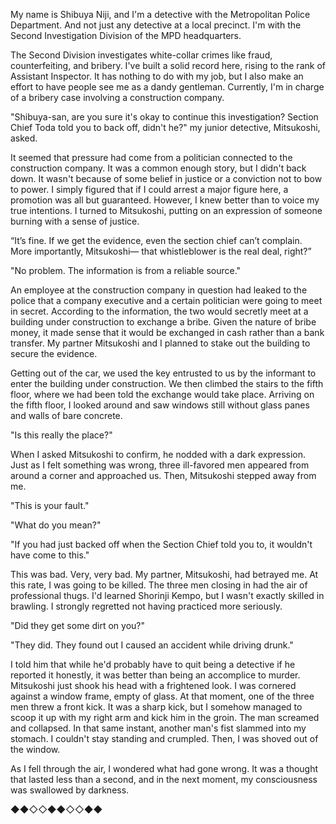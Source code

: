 My name is Shibuya Niji, and I'm a detective with the Metropolitan Police Department. And not just any detective at a local precinct. I'm with the Second Investigation Division of the MPD headquarters. 

The Second Division investigates white-collar crimes like fraud, counterfeiting, and bribery. I've built a solid record here, rising to the rank of Assistant Inspector. It has nothing to do with my job, but I also make an effort to have people see me as a dandy gentleman. Currently, I'm in charge of a bribery case involving a construction company.

"Shibuya-san, are you sure it's okay to continue this investigation? Section Chief Toda told you to back off, didn't he?" my junior detective, Mitsukoshi, asked.

It seemed that pressure had come from a politician connected to the construction company. It was a common enough story, but I didn't back down. It wasn't because of some belief in justice or a conviction not to bow to power. I simply figured that if I could arrest a major figure here, a promotion was all but guaranteed. However, I knew better than to voice my true intentions. I turned to Mitsukoshi, putting on an expression of someone burning with a sense of justice.

“It’s fine. If we get the evidence, even the section chief can’t complain. More importantly, Mitsukoshi— that whistleblower is the real deal, right?”

"No problem. The information is from a reliable source."

An employee at the construction company in question had leaked to the police that a company executive and a certain politician were going to meet in secret. According to the information, the two would secretly meet at a building under construction to exchange a bribe. Given the nature of bribe money, it made sense that it would be exchanged in cash rather than a bank transfer. My partner Mitsukoshi and I planned to stake out the building to secure the evidence.

Getting out of the car, we used the key entrusted to us by the informant to enter the building under construction. We then climbed the stairs to the fifth floor, where we had been told the exchange would take place. Arriving on the fifth floor, I looked around and saw windows still without glass panes and walls of bare concrete.

"Is this really the place?"

When I asked Mitsukoshi to confirm, he nodded with a dark expression. Just as I felt something was wrong, three ill-favored men appeared from around a corner and approached us. Then, Mitsukoshi stepped away from me.

"This is your fault."

"What do you mean?"

"If you had just backed off when the Section Chief told you to, it wouldn't have come to this."

This was bad. Very, very bad. My partner, Mitsukoshi, had betrayed me. At this rate, I was going to be killed. The three men closing in had the air of professional thugs. I'd learned Shorinji Kempo, but I wasn't exactly skilled in brawling. I strongly regretted not having practiced more seriously.

"Did they get some dirt on you?"

"They did. They found out I caused an accident while driving drunk."

I told him that while he'd probably have to quit being a detective if he reported it honestly, it was better than being an accomplice to murder. Mitsukoshi just shook his head with a frightened look. I was cornered against a window frame, empty of glass. At that moment, one of the three men threw a front kick. It was a sharp kick, but I somehow managed to scoop it up with my right arm and kick him in the groin. The man screamed and collapsed. In that same instant, another man's fist slammed into my stomach. I couldn't stay standing and crumpled. Then, I was shoved out of the window.

As I fell through the air, I wondered what had gone wrong. It was a thought that lasted less than a second, and in the next moment, my consciousness was swallowed by darkness.


◆◆◇◇◆◆◇◇◆◆
